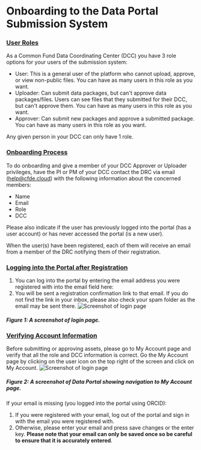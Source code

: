 # Onboarding to the Data Portal Submission System

### <u>User Roles</u>

As a Common Fund Data Coordinating Center (DCC) you have 3 role options for your users of the submission system:

- User: This is a general user of the platform who cannot upload, approve, or view non-public files. You can have as many users in this role as you want.
- Uploader: Can submit data packages, but can't approve data packages/files. Users can see files that they submitted for their DCC, but can't approve them. You can have as many users in this role as you want.
- Approver: Can submit new packages and approve a submitted package. You can have as many users in this role as you want.

Any given person in your DCC can only have 1 role. 

### <u>Onboarding Process</u>
To do onboarding and give a member of your DCC Approver or Uploader privileges, have the PI or PM of your DCC contact the DRC via email ([help@cfde.cloud](help@cfde.cloud)) with the following information about the concerned members: 
- Name
- Email
- Role
- DCC 

Please also indicate if the user has previously logged into the portal (has a user account) or has never accessed the portal (is a new user). 

When the user(s) have been registered, each of them will receive an email from a member of the DRC notifying them of their registration.  

### <u>Logging into the Portal after Registration</u>
1. You can log into the portal by entering the email address you were registered with into the email field here: 
2. You will be sent a registration confirmation link to that email. If you do not find the link in your inbox, please also check your spam folder as the email may be sent there. 
![Screenshot of login page](../../../../public/img/submission_system/onboarding_email.png)
##### Figure 1: A screenshot of login page.


### <u>Verifying Account Information</u>
Before submitting or approving assets, please go to My Account page and verify that all the role and DCC information is correct. 
Go the My Account page by clicking on the user icon on the top right of the screen and click on My Account. 
![Screenshot of login page](../../../../public/img/submission_system/FAQ_myaccount_1.png)
##### Figure 2: A screenshot of Data Portal showing navigation to My Account page. 

If your email is missing (you logged into the portal using ORCID): 
1. If you were registered with your email, log out of the portal and sign in with the email you were registered with. 
2. Otherwise, please enter your email and press save changes or the enter key. **Please note that your email can only be saved once so be careful to ensure that it is accurately entered**.